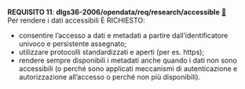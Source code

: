 ::: {#req-11 .callout-important appearance="simple" icon=false}
[**REQUISITO 11**]{.testo-rosso}: **dlgs36-2006/opendata/req/research/accessible** [🔗](#req-11){.link-req}<br>
Per rendere i dati accessibili È RICHIESTO:

- consentire l’accesso a dati e metadati a partire dall’identificatore univoco e persistente assegnato;
- utilizzare protocolli standardizzati e aperti (per es. https);
- rendere sempre disponibili i metadati anche quando i dati non sono accessibili (o perché sono applicati meccanismi di autenticazione e autorizzazione all’accesso o perché non più disponibili).

:::
